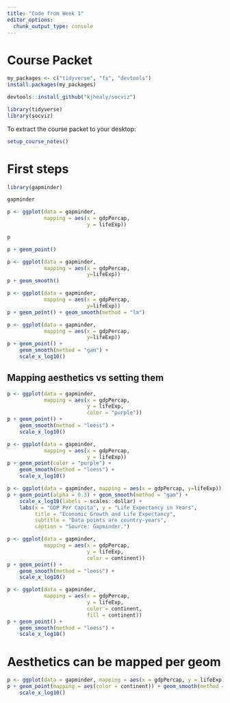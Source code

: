 ```yaml
---
title: "Code from Week 1"
editor_options:
  chunk_output_type: console
---
```



# Course Packet

```r

my_packages <- c("tidyverse", "fs", "devtools")
install.packages(my_packages)

devtools::install_github("kjhealy/socviz")

```

```r

library(tidyverse)
library(socviz)


```

To extract the course packet to your desktop:

```r

setup_course_notes()
```

# First steps

```r

library(gapminder)

gapminder

```


```r

p <- ggplot(data = gapminder,
            mapping = aes(x = gdpPercap,
                          y = lifeExp))

p

```


```r
p + geom_point()
```


```r

p <- ggplot(data = gapminder,
            mapping = aes(x = gdpPercap,
                          y=lifeExp))
p + geom_smooth()

```

```r
p <- ggplot(data = gapminder,
            mapping = aes(x = gdpPercap,
                          y=lifeExp))
p + geom_point() + geom_smooth(method = "lm")
```


```r

p <- ggplot(data = gapminder,
            mapping = aes(x = gdpPercap,
                          y=lifeExp))
p + geom_point() +
    geom_smooth(method = "gam") +
    scale_x_log10()

```


## Mapping aesthetics vs setting them

```r

p <- ggplot(data = gapminder,
            mapping = aes(x = gdpPercap,
                          y = lifeExp,
                          color = "purple"))
p + geom_point() +
    geom_smooth(method = "loess") +
    scale_x_log10()
```

```r

p <- ggplot(data = gapminder,
            mapping = aes(x = gdpPercap,
                          y = lifeExp))
p + geom_point(color = "purple") +
    geom_smooth(method = "loess") +
    scale_x_log10()
```


```r

p <- ggplot(data = gapminder, mapping = aes(x = gdpPercap, y=lifeExp))
p + geom_point(alpha = 0.3) + geom_smooth(method = "gam") +
    scale_x_log10(labels = scales::dollar) +
    labs(x = "GDP Per Capita", y = "Life Expectancy in Years",
         title = "Economic Growth and Life Expectancy",
         subtitle = "Data points are country-years",
         caption = "Source: Gapminder.")
```


```r

p <- ggplot(data = gapminder,
            mapping = aes(x = gdpPercap,
                          y = lifeExp,
                          color = continent))
p + geom_point() +
    geom_smooth(method = "loess") +
    scale_x_log10()
```


```r

p <- ggplot(data = gapminder,
            mapping = aes(x = gdpPercap,
                          y = lifeExp,
                          color = continent,
                          fill = continent))
p + geom_point() +
    geom_smooth(method = "loess") +
    scale_x_log10()
```

# Aesthetics can be mapped per geom


```r

p <- ggplot(data = gapminder, mapping = aes(x = gdpPercap, y = lifeExp))
p + geom_point(mapping = aes(color = continent)) + geom_smooth(method = "loess") +
    scale_x_log10()
```
